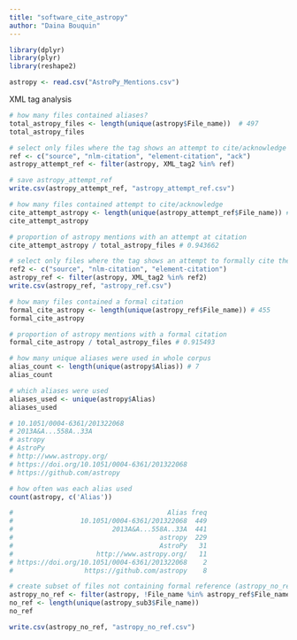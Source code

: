 ```yaml
---
title: "software_cite_astropy"
author: "Daina Bouquin"
---
```


```r
library(dplyr)
library(plyr)
library(reshape2)

astropy <- read.csv("AstroPy_Mentions.csv")
```

XML tag analysis
```r
# how many files contained aliases?
total_astropy_files <- length(unique(astropy$File_name))  # 497
total_astropy_files

# select only files where the tag shows an attempt to cite/acknowledge (astropy_attempt_ref)
ref <- c("source", "nlm-citation", "element-citation", "ack")
astropy_attempt_ref <- filter(astropy, XML_tag2 %in% ref)

# save astropy_attempt_ref
write.csv(astropy_attempt_ref, "astropy_attempt_ref.csv")

# how many files contained attempt to cite/acknowledge
cite_attempt_astropy <- length(unique(astropy_attempt_ref$File_name)) # 469
cite_attempt_astropy

# proportion of astropy mentions with an attempt at citation
cite_attempt_astropy / total_astropy_files # 0.943662

# select only files where the tag shows an attempt to formally cite the software (astropy_ref)
ref2 <- c("source", "nlm-citation", "element-citation")
astropy_ref <- filter(astropy, XML_tag2 %in% ref2)
write.csv(astropy_ref, "astropy_ref.csv")

# how many files contained a formal citation
formal_cite_astropy <- length(unique(astropy_ref$File_name)) # 455
formal_cite_astropy

# proportion of astropy mentions with a formal citation
formal_cite_astropy / total_astropy_files # 0.915493

# how many unique aliases were used in whole corpus
alias_count <- length(unique(astropy$Alias)) # 7
alias_count

# which aliases were used
aliases_used <- unique(astropy$Alias)
aliases_used

# 10.1051/0004-6361/201322068
# 2013A&A...558A..33A
# astropy
# AstroPy
# http://www.astropy.org/
# https://doi.org/10.1051/0004-6361/201322068
# https://github.com/astropy

# how often was each alias used
count(astropy, c('Alias'))

#                                       Alias freq
#                 10.1051/0004-6361/201322068  449
#                         2013A&A...558A..33A  441
#                                     astropy  229
#                                     AstroPy   31
#                     http://www.astropy.org/   11
# https://doi.org/10.1051/0004-6361/201322068    2
#                  https://github.com/astropy    8

# create subset of files not containing formal reference (astropy_no_ref)
astropy_no_ref <- filter(astropy, !File_name %in% astropy_ref$File_name)
no_ref <- length(unique(astropy_sub3$File_name)) 
no_ref

write.csv(astropy_no_ref, "astropy_no_ref.csv")
```